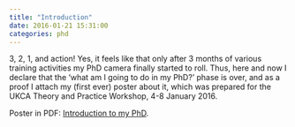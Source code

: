 ```yaml
---
title: "Introduction"
date: 2016-01-21 15:31:00
categories: phd
---
```


3, 2, 1, and action! Yes, it feels like that only after 3 months of various training activities my PhD camera finally started to roll. Thus, here and now I declare that the 'what am I going to do in my PhD?' phase is over, and as a proof I attach my (first ever) poster about it, which was prepared for the UKCA Theory and Practice Workshop, 4-8 January 2016.

Poster in PDF: [Introduction to my PhD](../assets/mzamyatina_introphdposter.pdf).